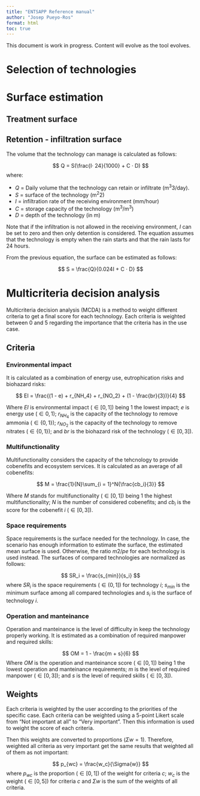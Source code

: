 ```yaml
---
title: "ENTSAPP Reference manual"
author: "Josep Pueyo-Ros"
format: html
toc: true
---
```


::: {.callout-note}

This document is work in progress. Content will evolve as the tool evolves.

:::

# Selection of technologies


# Surface estimation

## Treatment surface

## Retention - infiltration surface

The volume that the technology can manage is calculated as follows:

$$
Q = S(\frac{I· 24}{1000} + C · D)
$$
where:

- _Q_ = Daily volume that the technology can retain or infiltrate (m^3^3/day).
- _S_ = surface of the technology (m^2^2)
- _I_ = infiltration rate of the receiving environment (mm/hour)
- _C_ = storage capacity of the technology (m^3^/m^3^)
- _D_ = depth of the technology (in m)

Note that if the infiltration is not allowed in the receiving environment, _I_ can be set to zero and then only detention is considered. The equation assumes that the technology is empty when the rain starts and that the rain lasts for 24 hours.

From the previous equation, the surface can be estimated as follows:

$$
S = \frac{Q}{0.024I + C · D}
$$


# Multicriteria decision analysis

Multicriteria decision analysis (MCDA) is a method to weight different criteria to get a final score for each technology. Each criteria is weighted between 0 and 5 regarding the importance that the criteria has in the use case.

## Criteria

### Environmental impact

It is calculated as a combination of energy use, eutrophication risks and biohazard risks:

$$
EI = \frac{(1 - e) + r_{NH_4} + r_{NO_2} + (1 - \frac{br}{3})}{4}
$$

Where $EI$ is environmental impact ($\in[0,1]$) being 1 the lowest impact; $e$ is energy use ($\in{0,1}$); $r_{NH_4}$ is the capacity of the technology to remove ammonia ($\in\{0,1\}$); $r_{NO_2}$ is the capacity of the technology to remove nitrates ($\in\{0,1\}$); and $br$ is the biohazard risk of the technology ($\in[0,3]$).

### Multifunctionality

Multifunctionality considers the capacity of the tehcnology to provide cobenefits and ecosystem services. It is calculated as an average of all cobenefits:

$$
M = \frac{1}{N}\sum_{i = 1}^N{\frac{cb_i}{3}}
$$

Where $M$ stands for multifunctionality ($\in[0,1]$) being 1 the highest multifunctionality; $N$ is the number of considered cobenefits; and $cb_i$ is the score for the cobenefit $i$ ($\in[0,3]$). 

### Space requirements

Space requirements is the surface needed for the technology. In case, the scenario has enough information to estimate the surface, the estimated mean surface is used. Otherwise, the ratio $m2/pe$ for each technology is used instead. The surfaces of compared technologies are normalized as follows:

$$
SR_i = \frac{s_{min}}{s_i}
$$
where $SR_i$ is the space requirements ($\in(0,1]$) for technology $i$; $s_{min}$ is the minimum surface among all compared technologies and $s_i$ is the surface of technology $i$.

### Operation and manteinance

Operation and manteinance is the level of difficulty in keep the technology properly working. It is estimated as a combination of required manpower and required skills:

$$
OM = 1 - \frac{m + s}{6}
$$
Where $OM$ is the operation and manteinance score ($\in[0,1]$) being 1 the lowest operation and manteinance requirements; $m$ is the level of required manpower ($\in[0,3]$); and $s$ is the level of required skills ($\in[0,3]$).

## Weights

Each criteria is weighted by the user according to the priorities of the specific case. Each criteria can be weighted using a 5-point Likert scale from "Not important at all" to "Very important". Then this information is used to weight the score of each criteria.

Then this weights are converted to proportions ($\Sigma{w} = 1$). Therefore, weighted all criteria as very important get the same results that weighted all of them as not important:

$$
p_{wc} = \frac{w_c}{\Sigma{w}}
$$
where $p_{wc}$ is the proportion ($\in[0,1]$) of the weight for criteria $c$; $w_c$ is the weight ($\in[0,5]$) for criteria $c$ and $\Sigma{w}$ is the sum of the weights of all criteria.
